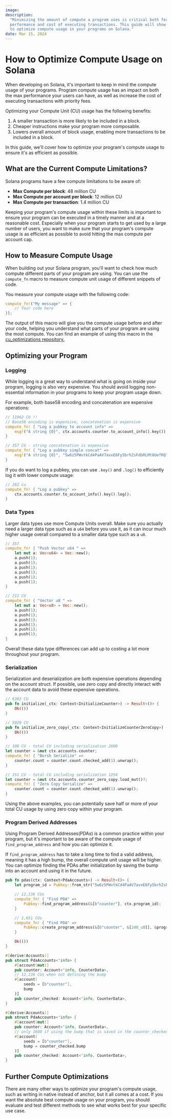 ```yaml
---
image:
description:
  "Minimizing the amount of compute a program uses is critical both for the
  performance and cost of executing transactions. This guide will show you how
  to optimize compute usage in your programs on Solana."
date: Mar 15, 2024
---
```


# How to Optimize Compute Usage on Solana

When developing on Solana, it's important to keep in mind the compute usage of
your programs. Program compute usage has an impact on both the max performance
your users can have, as well as increase the cost of executing transactions with
priority fees.

Optimizing your Compute Unit (CU) usage has the following benefits:

1. A smaller transaction is more likely to be included in a block.
2. Cheaper instructions make your program more composable.
3. Lowers overall amount of block usage, enabling more transactions to be
   included in a block.

In this guide, we'll cover how to optimize your program's compute usage to
ensure it's as efficient as possible.

## What are the Current Compute Limitations?

Solana programs have a few compute limitations to be aware of:

- **Max Compute per block**: 48 million CU
- **Max Compute per account per block**: 12 million CU
- **Max Compute per transaction**: 1.4 million CU

Keeping your program's compute usage within these limits is important to ensure
your program can be executed in a timely manner and at a reasonable cost.
Especially when your program starts to get used by a large number of users, you
want to make sure that your program's compute usage is as efficient as possible
to avoid hitting the max compute per account cap.

## How to Measure Compute Usage

When building out your Solana program, you'll want to check how much compute
different parts of your program are using. You can use the `compute_fn` macro to
measure compute unit usage of different snippets of code.

You measure your compute usage with the following code:

```rust
compute_fn!("My message" => {
    // Your code here
});
```

The output of this macro will give you the compute usage before and after your
code, helping you understand what parts of your program are using the most
compute. You can find an example of using this macro in the
[cu_optimizations repository.](https://github.com/solana-developers/cu_optimizations/blob/main/anchor/counter/anchor/programs/counter/src/lib.rs#L18)

## Optimizing your Program

### Logging

While logging is a great way to understand what is going on inside your program,
logging is also very expensive. You should avoid logging non-essential
information in your programs to keep your program usage down.

For example, both base58 encoding and concatenation are expensive operations:

```rust
// 11962 CU !!
// Base58 encoding is expensive, concatenation is expensive
compute_fn! { "Log a pubkey to account info" =>
    msg!("A string {0}", ctx.accounts.counter.to_account_info().key());
}

// 357 CU - string concatenation is expensive
compute_fn! { "Log a pubkey simple concat" =>
    msg!("A string {0}", "5w6z5PWvtkCd4PaAV7avxE6Fy5brhZsFdbRLMt8UefRQ");
}
```

If you do want to log a pubkey, you can use `.key()` and `.log()` to efficiently
log it with lower compute usage:

```rust
// 262 cu
compute_fn! { "Log a pubkey" =>
    ctx.accounts.counter.to_account_info().key().log();
}
```

### Data Types

Larger data types use more Compute Units overall. Make sure you actually need a
larger data type such as a `u64` before you use it, as it can incur much higher
usage overall compared to a smaller data type such as a `u8`.

```rust
// 357
compute_fn! { "Push Vector u64 " =>
    let mut a: Vec<u64> = Vec::new();
    a.push(1);
    a.push(1);
    a.push(1);
    a.push(1);
    a.push(1);
    a.push(1);
}

// 211 CU
compute_fn! { "Vector u8 " =>
    let mut a: Vec<u8> = Vec::new();
    a.push(1);
    a.push(1);
    a.push(1);
    a.push(1);
    a.push(1);
    a.push(1);
}
```

Overall these data type differences can add up to costing a lot more throughout
your program.

### Serialization

Serialization and deserialization are both expensive operations depending on the
account struct. If possible, use zero copy and directly interact with the
account data to avoid these expensive operations.

```rust
// 6302 CU
pub fn initialize(_ctx: Context<InitializeCounter>) -> Result<()> {
    Ok(())
}

// 5020 CU
pub fn initialize_zero_copy(_ctx: Context<InitializeCounterZeroCopy>) -> Result<()> {
    Ok(())
}
```

```rust
// 108 CU - total CU including serialization 2600
let counter = &mut ctx.accounts.counter;
compute_fn! { "Borsh Serialize" =>
    counter.count = counter.count.checked_add(1).unwrap();
}

// 151 CU - total CU including serialization 1254
let counter = &mut ctx.accounts.counter_zero_copy.load_mut()?;
compute_fn! { "Zero Copy Serialize" =>
    counter.count = counter.count.checked_add(1).unwrap();
}
```

Using the above examples, you can potentially save half or more of your total CU
usage by using zero copy within your program.

### Program Derived Addresses

Using Program Derived Addresses(PDAs) is a common practice within your program,
but it's important to be aware of the compute usage of `find_program_address`
and how you can optimize it.

If `find_program_address` has to take a long time to find a valid address,
meaning it has a high bump, the overall compute unit usage will be higher. You
can optimize finding the PDAs after initialization by saving the bump into an
account and using it in the future.

```rust
pub fn pdas(ctx: Context<PdaAccounts>) -> Result<()> {
    let program_id = Pubkey::from_str("5w6z5PWvtkCd4PaAV7avxE6Fy5brhZsFdbRLMt8UefRQ").unwrap();

    // 12,136 CUs
    compute_fn! { "Find PDA" =>
        Pubkey::find_program_address(&[b"counter"], ctx.program_id);
    }

    // 1,651 CUs
    compute_fn! { "Find PDA" =>
        Pubkey::create_program_address(&[b"counter", &[248_u8]], &program_id).unwrap();
    }

    Ok(())
}

#[derive(Accounts)]
pub struct PdaAccounts<'info> {
    #[account(mut)]
    pub counter: Account<'info, CounterData>,
    // 12,136 CUs when not defining the bump
    #[account(
        seeds = [b"counter"],
        bump
    )]
    pub counter_checked: Account<'info, CounterData>,
}

#[derive(Accounts)]
pub struct PdaAccounts<'info> {
    #[account(mut)]
    pub counter: Account<'info, CounterData>,
    // only 1600 if using the bump that is saved in the counter_checked account
    #[account(
        seeds = [b"counter"],
        bump = counter_checked.bump
    )]
    pub counter_checked: Account<'info, CounterData>,
}
```

## Further Compute Optimizations

There are many other ways to optimize your program's compute usage, such as
writing in native instead of anchor, but it all comes at a cost. If you want the
absolute best compute usage on your program, you should evaluate and test
different methods to see what works best for your specific use case.

